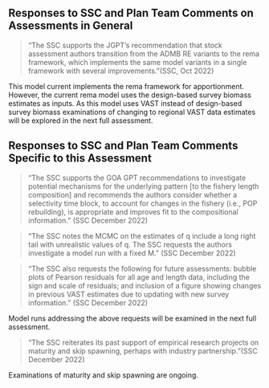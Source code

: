 ## Responses to SSC and Plan Team Comments on Assessments in General
> “The SSC supports the JGPT’s recommendation that stock assessment authors transition from the ADMB RE variants to the rema framework, which implements the same model variants in a single framework with several improvements.”(SSC, Oct 2022)  

This model current implements the rema framework for apportionment. 
However, the current rema model uses the design-based survey biomass estimates as inputs. 
As this model uses VAST instead of design-based survey biomass examinations of changing to regional VAST data estimates will be explored in the next full assessment.

## Responses to SSC and Plan Team Comments Specific to this Assessment

> "The SSC supports the GOA GPT recommendations to investigate potential mechanisms for the
underlying pattern [to the fishery length composition] and recommends the authors consider whether a selectivity time block, to account for changes in the fishery (i.e., POP rebuilding), is appropriate and improves fit to the compositional information." (SSC December 2022)  

> "The SSC notes the MCMC on the estimates of q include a long right tail with unrealistic values of q. The
SSC requests the authors investigate a model run with a fixed M." (SSC December 2022) 


> "The SSC also requests the following for future assessments: bubble plots of Pearson residuals for all age
and length data, including the sign and scale of residuals; and inclusion of a figure showing changes in
previous VAST estimates due to updating with new survey information." (SSC December 2022)

Model runs addressing the above requests will be examined in the next full assessment.

> "The SSC reiterates its past support of empirical
research projects on maturity and skip spawning, perhaps with industry partnership."(SSC December 2022)  

Examinations of maturity and skip spawning are ongoing.

